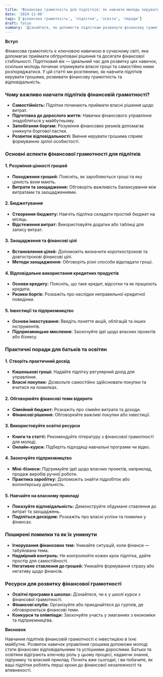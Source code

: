 ```yaml
---
title: 'Фінансова грамотність для підлітків: як навчити молодь керувати грошима'
date: '2024-11-08'
tags: ['фінансова грамотність', 'підлітки', 'освіта', 'поради']
draft: false
summary: 'Дізнайтеся, як допомогти підліткам розвинути фінансову грамотність, навички управління грошима та відповідального ставлення до фінансів. Практичні поради для батьків та освітян в Україні.'
---
```


**Вступ**

Фінансова грамотність є ключовою навичкою в сучасному світі, яка допомагає приймати обґрунтовані рішення та досягати фінансової стабільності. Підлітковий вік — ідеальний час для розвитку цих навичок, оскільки молодь починає отримувати власні гроші та самостійно ними розпоряджатися. У цій статті ми розглянемо, як навчити підлітків керувати грошима, розвивати фінансову грамотність та відповідальність.

### Чому важливо навчати підлітків фінансовій грамотності?

- **Самостійність:** Підлітки починають приймати власні рішення щодо витрат.
- **Підготовка до дорослого життя:** Навички фінансового управління знадобляться у майбутньому.
- **Запобігання боргам:** Розуміння фінансових ризиків допомагає уникнути боргової пастки.
- **Розвиток відповідальності:** Вміння керувати грошима сприяє формуванню зрілої особистості.

### Основні аспекти фінансової грамотності для підлітків

#### 1. Розуміння цінності грошей

- **Походження грошей:** Поясніть, як заробляються гроші та яку цінність вони мають.
- **Витрати та заощадження:** Обговоріть важливість балансування між витратами та заощадженнями.

#### 2. Бюджетування

- **Створення бюджету:** Навчіть підлітка складати простий бюджет на місяць.
- **Відстеження витрат:** Використовуйте додатки або таблиці для запису витрат.

#### 3. Заощадження та фінансові цілі

- **Встановлення цілей:** Допоможіть визначити короткострокові та довгострокові фінансові цілі.
- **Методи заощадження:** Обговоріть різні способи відкладати гроші.

#### 4. Відповідальне використання кредитних продуктів

- **Основи кредиту:** Поясніть, що таке кредит, відсотки та як працюють кредити.
- **Ризики боргів:** Розкажіть про наслідки неправильної кредитної поведінки.

#### 5. Інвестиції та підприємництво

- **Основи інвестування:** Введіть поняття акцій, облігацій та інших інструментів.
- **Підприємницьке мислення:** Заохочуйте ідеї щодо власних проектів або бізнесу.

### Практичні поради для батьків та освітян

#### 1. Створіть практичний досвід

- **Кишенькові гроші:** Надайте підлітку регулярний дохід для управління.
- **Власні покупки:** Дозвольте самостійно здійснювати покупки та вчитися на помилках.

#### 2. Обговорюйте фінансові теми відкрито

- **Сімейний бюджет:** Розкажіть про сімейні витрати та доходи.
- **Фінансові рішення:** Обговорюйте важливі покупки або інвестиції.

#### 3. Використовуйте освітні ресурси

- **Книги та статті:** Рекомендуйте літературу з фінансової грамотності для молоді.
- **Онлайн-курси:** Підберіть підходящі навчальні програми чи відео.

#### 4. Заохочуйте підприємництво

- **Міні-бізнеси:** Підтримуйте ідеї щодо власних проектів, наприклад, продаж виробів ручної роботи.
- **Практика заробітку:** Допоможіть знайти підробіток або волонтерську діяльність.

#### 5. Навчайте на власному прикладі

- **Показуйте відповідальність:** Демонструйте обдумане ставлення до витрат та заощаджень.
- **Поділіться досвідом:** Розкажіть про власні успіхи та помилки у фінансах.

### Поширені помилки та як їх уникнути

- **Ігнорування фінансових тем:** Уникайте ситуацій, коли фінанси — табуйована тема.
- **Надмірний контроль:** Не контролюйте кожен крок підлітка, дайте простір для самостійності.
- **Негативне ставлення до грошей:** Уникайте формування страху або негативу щодо фінансів.

### Ресурси для розвитку фінансової грамотності

- **Освітні програми в школах:** Дізнайтеся, чи є у школі курси з фінансової грамотності.
- **Фінансові клуби:** Організуйте або приєднайтеся до гуртків, де обговорюються фінансові теми.
- **Конкурси та олімпіади:** Заохочуйте участь у змаганнях з економіки та підприємництва.

**Висновок**

Навчання підлітків фінансовій грамотності є інвестицією в їхнє майбутнє. Розвиток навичок управління грошима допоможе молоді стати фінансово відповідальними та успішними дорослими. Батьки та освітяни відіграють ключову роль у цьому процесі, надаючи знання, підтримку та власний приклад. Почніть вже сьогодні, і ви побачите, як ваші підлітки роблять перші кроки до фінансової незалежності та впевненості.
